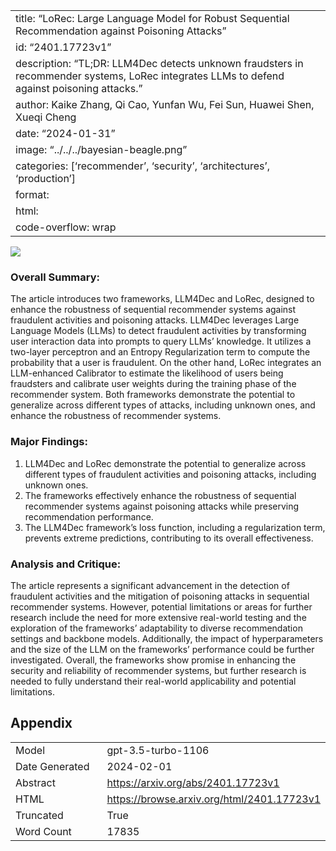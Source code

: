 
---
title: "LoRec: Large Language Model for Robust Sequential Recommendation against Poisoning Attacks"
id: "2401.17723v1"
description: "TL;DR: LLM4Dec detects unknown fraudsters in recommender systems, LoRec integrates LLMs to defend against poisoning attacks."
author: Kaike Zhang, Qi Cao, Yunfan Wu, Fei Sun, Huawei Shen, Xueqi Cheng
date: "2024-01-31"
image: "../../../bayesian-beagle.png"
categories: ['recommender', 'security', 'architectures', 'production']
format:
  html:
    code-overflow: wrap
---

![](None)

### Overall Summary:

The article introduces two frameworks, LLM4Dec and LoRec, designed to enhance the robustness of sequential recommender systems against fraudulent activities and poisoning attacks. LLM4Dec leverages Large Language Models (LLMs) to detect fraudulent activities by transforming user interaction data into prompts to query LLMs' knowledge. It utilizes a two-layer perceptron and an Entropy Regularization term to compute the probability that a user is fraudulent. On the other hand, LoRec integrates an LLM-enhanced Calibrator to estimate the likelihood of users being fraudsters and calibrate user weights during the training phase of the recommender system. Both frameworks demonstrate the potential to generalize across different types of attacks, including unknown ones, and enhance the robustness of recommender systems.

### Major Findings:
1. LLM4Dec and LoRec demonstrate the potential to generalize across different types of fraudulent activities and poisoning attacks, including unknown ones.
2. The frameworks effectively enhance the robustness of sequential recommender systems against poisoning attacks while preserving recommendation performance.
3. The LLM4Dec framework's loss function, including a regularization term, prevents extreme predictions, contributing to its overall effectiveness.

### Analysis and Critique:
The article represents a significant advancement in the detection of fraudulent activities and the mitigation of poisoning attacks in sequential recommender systems. However, potential limitations or areas for further research include the need for more extensive real-world testing and the exploration of the frameworks' adaptability to diverse recommendation settings and backbone models. Additionally, the impact of hyperparameters and the size of the LLM on the frameworks' performance could be further investigated. Overall, the frameworks show promise in enhancing the security and reliability of recommender systems, but further research is needed to fully understand their real-world applicability and potential limitations.

## Appendix

|          |          |
|----------|----------|
| Model     | gpt-3.5-turbo-1106       |
| Date Generated     | 2024-02-01       |
| Abstract | [https://arxiv.org/abs/2401.17723v1](https://arxiv.org/abs/2401.17723v1)        |
| HTML     | [https://browse.arxiv.org/html/2401.17723v1](https://browse.arxiv.org/html/2401.17723v1)       |
| Truncated       | True       |
| Word Count       | 17835       |